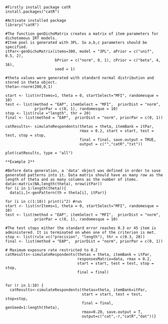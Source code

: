 ```repos
#Firstly install package catR
install.packages("catR")

#Activate installed package
library("catR")

#The function genDichoMatrix creates a matrix of item parameters for dichotomous IRT models.
#Item pool is generated with 3PL. So a,b,c parameters should be specified.
itPar<-genDichoMatrix(items=300, model = "3PL", aPrior = c("unif", 0.5, 2), 
                      bPrior = c("norm", 0, 1), cPrior = c("beta", 4, 16), 
                      seed = 1)

#theta values were generated with standard normal distribution and stored in theta object.
theta<-rnorm(200,0,1)

start <- list(nrItems=1, theta = 0, startSelect="MFI", randomesque = 10)
test <- list(method = "EAP", itemSelect = "MFI",  priorDist = "norm",  
             priorPar = c(0, 1), randomesque = 10)
stop <- list(rule ="length", thr = 20) 
final <- list(method = "EAP",  priorDist = "norm", priorPar = c(0, 1))

catResults<- simulateRespondents(thetas = theta, itemBank = itPar, 
                                 rmax = 0.2, start = start, test = test, stop = stop,
                                 final = final, save.output = TRUE, 
                                 output = c("","catR","txt"))

plot(catResults, type = "all")

**Example 2**

#Before data generation, a 'data' object was defined in order to save generated patterns into it. Data matrix should have as many row as the length of theta and as many columns as the number of items.
data<-matrix(NA,length(theta), nrow(itPar))
for (i in 1:length(theta)){
  data[i,]<-genPattern(th = theta[i], itPar)}

for (i in c(1:10)) print(i^2) #run
start <- list(nrItems=1, theta = 0, startSelect="MFI", randomesque = 10)
test <- list(method = "EAP", itemSelect = "MFI",  priorDist = "norm", 
             priorPar = c(0, 1), randomesque = 10)

#The test stops either the standard error reaches 0.3 or 45 item is administered. It is terminated on when one of the criterion is met.
stop <- list(rule =c("precision", "length"), thr = c(0.3, 20)) 
final <- list(method = "EAP",  priorDist = "norm", priorPar = c(0, 1))

# Maximum exposure rate restricted to 0.2
catResults<-simulateRespondents(thetas = theta, itemBank = itPar, 
                                responsesMatrix=data, rmax = 0.2, 
                                start = start, test = test, stop = stop, 
                                final = final)


for (r in 1:10) {
  catResults<-simulateRespondents(thetas=theta, itemBank=itPar, 
                                  start = start, test = test, stop=stop, 
                                  final = final, genSeed=1:length(theta),
                                  rmax=0.20, save.output = T,
                                  output=c("cat",-r,"catR","dat"))}
```

